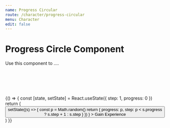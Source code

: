 ```yaml
---
name: Progress Circular
route: /character/progress-circular
menu: Character
edit: false
---
```



# Progress Circle Component

Use this component to ....

<Playground>
	<div style={{ display: "flex", alignItems: "center", justifyContent: "space-around" }}>
		<ProgressCircle step={1} shape="triangle" progress={0.2} avatar="/public/atom.svg" stroke={{ primary: "#4182b7" }} size={80} style={{ margin: "0 20px" }} />
		<ProgressCircle
			step={7}
			shape="shield"
			progress={0.4}
			avatar="/public/avatar.svg"
			size={160}
			stroke={{ primary: "#a57af7", background: "#6946aa" }}
			style={{ margin: "0 20px" }}
		/>
		<ProgressCircle step={13} shape="circle" progress={0.55} avatar="/public/bunny.svg" style={{ margin: "0 20px" }} />
		<ProgressCircle step={42} shape="star" size={120} progress={0.7} avatar="/public/book.svg" stroke={{ primary: "#a57af7" }} style={{ margin: "0 20px" }} />
		<ProgressCircle
			step={242}
			shape="square"
			size={150}
			progress={0.9}
			avatar="/public/phone.svg"
			stroke={{ primary: "#fce763" }}
			style={{ margin: "0 20px" }}
		/>
	</div>
	<br />
</Playground>

<br></br>

<Props of={ProgressCircle} />

<Playground>
	{() => {
		const [state, setState] = React.useState({ step: 1, progress: 0 })
		return (
			<React.Fragment>
				<button
					onClick={() =>
						setState((s) => {
							const p = Math.random()
							return { progress: p, step: p < s.progress ? s.step + 1 : s.step }
						})
					}
				>
					Gain Experience
				</button>
				<ProgressCircle
					step={state.step}
					shape="shield"
					progress={state.progress}
					avatar="/public/bunny.svg"
					stroke={{ primary: "#a57af7" }}
					style={{ marginBottom: "50px" }}
				/>
			</React.Fragment>
		)
	}}
</Playground>
